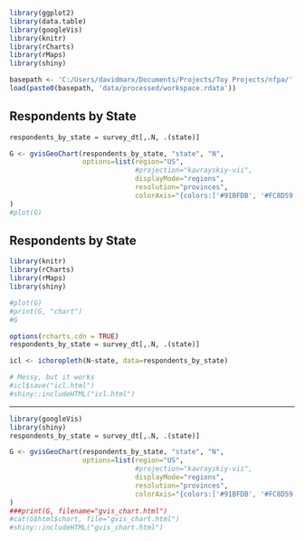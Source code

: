
```r
library(ggplot2)
library(data.table)
library(googleVis)
library(knitr)
library(rCharts)
library(rMaps)
library(shiny)

basepath <- 'C:/Users/davidmarx/Documents/Projects/Toy Projects/nfpa/'
load(paste0(basepath, 'data/processed/workspace.rdata'))
```






## Respondents by State


```r

respondents_by_state = survey_dt[,.N, .(state)]

G <- gvisGeoChart(respondents_by_state, "state", "N",
                  options=list(region="US",
                               #projection="kavrayskiy-vii",
                               displayMode="regions", 
                               resolution="provinces",
                               colorAxis="{colors:['#91BFDB', '#FC8D59']}")
)
#plot(G)
```


## Respondents by State


```r
library(knitr)
library(rCharts)
library(rMaps)
library(shiny)

#plot(G)
#print(G, "chart")
#G

options(rcharts.cdn = TRUE)
respondents_by_state = survey_dt[,.N, .(state)]

icl <- ichoropleth(N~state, data=respondents_by_state)

# Messy, but it works
#icl$save("icl.html")
#shiny::includeHTML("icl.html") 
```


---
  
```r
library(googleVis)
library(shiny)
respondents_by_state = survey_dt[,.N, .(state)]

G <- gvisGeoChart(respondents_by_state, "state", "N",
                  options=list(region="US",
                               #projection="kavrayskiy-vii",
                               displayMode="regions", 
                               resolution="provinces",
                               colorAxis="{colors:['#91BFDB', '#FC8D59']}")
)
###print(G, filename="gvis_chart.html")
#cat(G$html$chart, file="gvis_chart.html")
#shiny::includeHTML("gvis_chart.html") 
```

